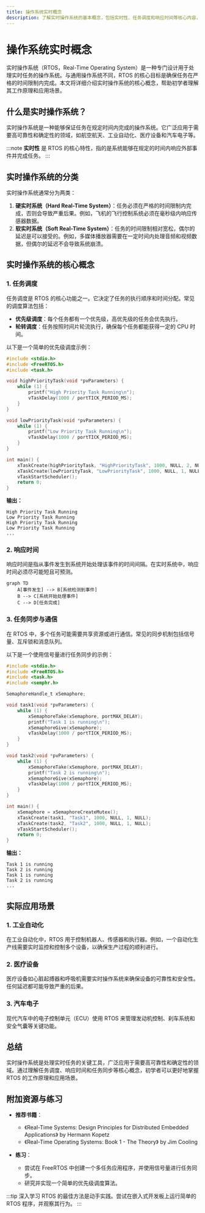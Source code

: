 ```yaml
---
title: 操作系统实时概念
description: 了解实时操作系统的基本概念，包括实时性、任务调度和响应时间等核心内容，适合初学者学习。
---
```


# 操作系统实时概念

实时操作系统（RTOS，Real-Time Operating System）是一种专门设计用于处理实时任务的操作系统。与通用操作系统不同，RTOS 的核心目标是确保任务在严格的时间限制内完成。本文将详细介绍实时操作系统的核心概念，帮助初学者理解其工作原理和应用场景。

## 什么是实时操作系统？

实时操作系统是一种能够保证任务在规定时间内完成的操作系统。它广泛应用于需要高可靠性和确定性的领域，如航空航天、工业自动化、医疗设备和汽车电子等。

:::note
**实时性** 是 RTOS 的核心特性，指的是系统能够在规定的时间内响应外部事件并完成任务。
:::

## 实时操作系统的分类

实时操作系统通常分为两类：

1. **硬实时系统（Hard Real-Time System）**：任务必须在严格的时间限制内完成，否则会导致严重后果。例如，飞机的飞行控制系统必须在毫秒级内响应传感器数据。
2. **软实时系统（Soft Real-Time System）**：任务的时间限制相对宽松，偶尔的延迟是可以接受的。例如，多媒体播放器需要在一定时间内处理音频和视频数据，但偶尔的延迟不会导致系统崩溃。

## 实时操作系统的核心概念

### 1. 任务调度

任务调度是 RTOS 的核心功能之一。它决定了任务的执行顺序和时间分配。常见的调度算法包括：

- **优先级调度**：每个任务都有一个优先级，高优先级的任务会优先执行。
- **轮转调度**：任务按照时间片轮流执行，确保每个任务都能获得一定的 CPU 时间。

以下是一个简单的优先级调度示例：

```c
#include <stdio.h>
#include <FreeRTOS.h>
#include <task.h>

void highPriorityTask(void *pvParameters) {
    while (1) {
        printf("High Priority Task Running\n");
        vTaskDelay(1000 / portTICK_PERIOD_MS);
    }
}

void lowPriorityTask(void *pvParameters) {
    while (1) {
        printf("Low Priority Task Running\n");
        vTaskDelay(1000 / portTICK_PERIOD_MS);
    }
}

int main() {
    xTaskCreate(highPriorityTask, "HighPriorityTask", 1000, NULL, 2, NULL);
    xTaskCreate(lowPriorityTask, "LowPriorityTask", 1000, NULL, 1, NULL);
    vTaskStartScheduler();
    return 0;
}
```

**输出：**
```
High Priority Task Running
Low Priority Task Running
High Priority Task Running
Low Priority Task Running
...
```

### 2. 响应时间

响应时间是指从事件发生到系统开始处理该事件的时间间隔。在实时系统中，响应时间必须尽可能短且可预测。

```mermaid
graph TD
    A[事件发生] --> B[系统检测到事件]
    B --> C[系统开始处理事件]
    C --> D[任务完成]
```

### 3. 任务同步与通信

在 RTOS 中，多个任务可能需要共享资源或进行通信。常见的同步机制包括信号量、互斥锁和消息队列。

以下是一个使用信号量进行任务同步的示例：

```c
#include <stdio.h>
#include <FreeRTOS.h>
#include <task.h>
#include <semphr.h>

SemaphoreHandle_t xSemaphore;

void task1(void *pvParameters) {
    while (1) {
        xSemaphoreTake(xSemaphore, portMAX_DELAY);
        printf("Task 1 is running\n");
        xSemaphoreGive(xSemaphore);
        vTaskDelay(1000 / portTICK_PERIOD_MS);
    }
}

void task2(void *pvParameters) {
    while (1) {
        xSemaphoreTake(xSemaphore, portMAX_DELAY);
        printf("Task 2 is running\n");
        xSemaphoreGive(xSemaphore);
        vTaskDelay(1000 / portTICK_PERIOD_MS);
    }
}

int main() {
    xSemaphore = xSemaphoreCreateMutex();
    xTaskCreate(task1, "Task1", 1000, NULL, 1, NULL);
    xTaskCreate(task2, "Task2", 1000, NULL, 1, NULL);
    vTaskStartScheduler();
    return 0;
}
```

**输出：**
```
Task 1 is running
Task 2 is running
Task 1 is running
Task 2 is running
...
```

## 实际应用场景

### 1. 工业自动化

在工业自动化中，RTOS 用于控制机器人、传感器和执行器。例如，一个自动化生产线需要实时监控和控制多个设备，以确保生产过程的顺利进行。

### 2. 医疗设备

医疗设备如心脏起搏器和呼吸机需要实时操作系统来确保设备的可靠性和安全性。任何延迟都可能导致严重的后果。

### 3. 汽车电子

现代汽车中的电子控制单元（ECU）使用 RTOS 来管理发动机控制、刹车系统和安全气囊等关键功能。

## 总结

实时操作系统是处理实时任务的关键工具，广泛应用于需要高可靠性和确定性的领域。通过理解任务调度、响应时间和任务同步等核心概念，初学者可以更好地掌握 RTOS 的工作原理和应用场景。

## 附加资源与练习

- **推荐书籍**：
  - 《Real-Time Systems: Design Principles for Distributed Embedded Applications》 by Hermann Kopetz
  - 《Real-Time Operating Systems: Book 1 - The Theory》 by Jim Cooling

- **练习**：
  - 尝试在 FreeRTOS 中创建一个多任务应用程序，并使用信号量进行任务同步。
  - 研究并实现一个简单的优先级调度算法。

:::tip
深入学习 RTOS 的最佳方法是动手实践。尝试在嵌入式开发板上运行简单的 RTOS 程序，并观察其行为。
:::